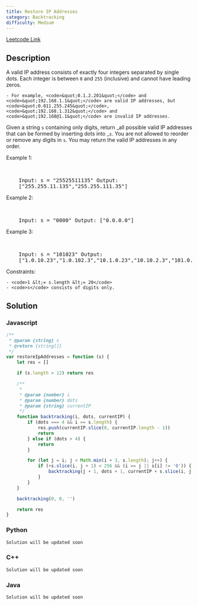 ```yaml
---
title: Restore IP Addresses
category: Backtracking
difficulty: Medium
---
```


<Callout>

[Leetcode Link](https://leetcode.com/problems/restore-ip-addresses)

</Callout>

## Description

A valid IP address consists of exactly four integers separated by single dots. Each integer is between <code>0</code> and <code>255</code> (inclusive) and cannot have leading zeros.

    - For example, <code>&quot;0.1.2.201&quot;</code> and <code>&quot;192.168.1.1&quot;</code> are valid IP addresses, but <code>&quot;0.011.255.245&quot;</code>, <code>&quot;192.168.1.312&quot;</code> and <code>&quot;192.168@1.1&quot;</code> are invalid IP addresses.

Given a string <code>s</code> containing only digits, return _all possible valid IP addresses that can be formed by inserting dots into _<code>s</code>. You are not allowed to reorder or remove any digits in <code>s</code>. You may return the valid IP addresses in any order.

Example 1:

<br />
<pre className="overflow-x-auto">
	Input: s = &quot;25525511135&quot; Output:
	[&quot;255.255.11.135&quot;,&quot;255.255.111.35&quot;]
</pre>

Example 2:

<br />
<pre className="overflow-x-auto">
	Input: s = &quot;0000&quot; Output: [&quot;0.0.0.0&quot;]
</pre>

Example 3:

<br />
<pre className="overflow-x-auto">
	Input: s = &quot;101023&quot; Output:
	[&quot;1.0.10.23&quot;,&quot;1.0.102.3&quot;,&quot;10.1.0.23&quot;,&quot;10.10.2.3&quot;,&quot;101.0.2.3&quot;]
</pre>

Constraints:

    - <code>1 &lt;= s.length &lt;= 20</code>
    - <code>s</code> consists of digits only.

## Solution

### Javascript

```javascript
/**
 * @param {string} s
 * @return {string[]}
 */
var restoreIpAddresses = function (s) {
	let res = []

	if (s.length > 12) return res

	/**
	 *
	 * @param {number} i
	 * @param {number} dots
	 * @param {string} currentIP
	 */
	function backtracking(i, dots, currentIP) {
		if (dots === 4 && i == s.length) {
			res.push(currentIP.slice(0, currentIP.length - 1))
			return
		} else if (dots > 4) {
			return
		}

		for (let j = i; j < Math.min(i + 3, s.length); j++) {
			if (+s.slice(i, j + 1) < 256 && (i == j || s[i] != '0')) {
				backtracking(j + 1, dots + 1, currentIP + s.slice(i, j + 1) + '.')
			}
		}
	}

	backtracking(0, 0, '')

	return res
}
```

### Python

```python
Solution will be updated soon
```

### C++

```cpp
Solution will be updated soon
```

### Java

```java
Solution will be updated soon
```
